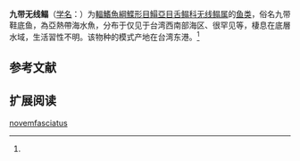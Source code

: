{{Speciesbox
| name = 九带无线鳎
| status = NE
| status_system = IUCN3.1
| image = 
| genus = Symphurus
| species = novemfasciatus
| authority = Shen et Lin, 1984<ref name='id8748'>{{cite web| url =http://www.bioinfo.cn/db05/BjdwSpecies.php?action=view&id=8748| title =九带无线鳎| work =中国动物物种编目数据库| publisher =中国科学院微生物研究所| author =中国科学院动物研究所| accessdate =2009-04-16| deadurl =yes| archiveurl =https://web.archive.org/web/20160305021101/http://www.bioinfo.cn/db05/BjdwSpecies.php?action=view&id=8748| archivedate =2016-03-05}}</ref>
}}

'''九带无线鳎'''（[[学名|学名]]：{{lang|la|''Symphurus novemfasciatus''}}）为[[輻鰭魚綱|輻鰭魚綱]][[鰈形目|鰈形目]][[鰨亞目|鰨亞目]][[舌鳎科|舌鳎科]][[无线鳎属|无线鳎属]]的[[鱼类|鱼类]]，俗名九带鞋底鱼，為亞熱帶海水魚，分布于仅见于台湾西南部海区、很罕见等，棲息在底層水域，生活習性不明。该物种的模式产地在台湾东港。<ref name='id8748'/>

== 参考文献 ==
{{reflist}}

== 扩展阅读 ==
{{refbegin}}
{{wikispecies-inline|Symphurus novemfasciatus|九带无线鳎}}
{{refend}}
{{Taxonbar|from=Q1045201}}

[[Category:无线鳎属|novemfasciatus]]


{{Pleuronectiformes-stub}}